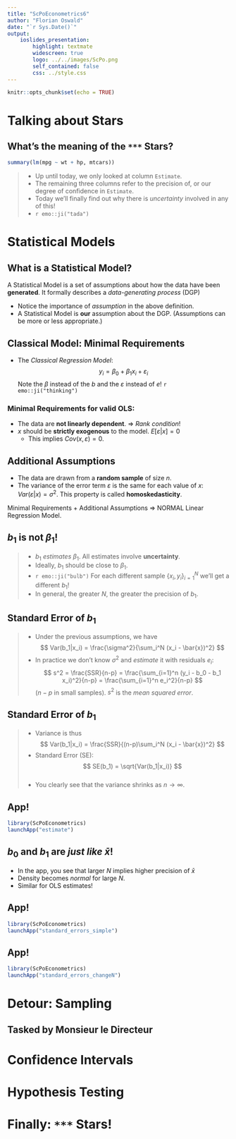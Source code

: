 ```yaml
---
title: "ScPoEconometrics6"
author: "Florian Oswald"
date: "`r Sys.Date()`"
output: 
    ioslides_presentation:
        highlight: textmate
        widescreen: true
        logo: ../../images/ScPo.png
        self_contained: false
        css: ../style.css
---
```


<style>
.forceBreak { -webkit-column-break-after: always; break-after: column; }
</style>

```r
knitr::opts_chunk$set(echo = TRUE)
```

# Talking about Stars

## What's the meaning of the `***` Stars?  {.columns-2 .smaller}

```r
summary(lm(mpg ~ wt + hp, mtcars))
```
<p class="forceBreak"></p>

>* Up until today, we only looked at column `Estimate`.
>* The remaining three columns refer to the precision of, or our degree of confidence in `Estimate`.
>* Today we'll finally find out why there is *uncertainty* involved in any of this! 
>* `r emo::ji("tada")`


# Statistical Models

## What is a Statistical Model?

<div class="quote-container">
A Statistical Model is a set of assumptions about how the data have been **generated**. It formally describes a *data-generating process* (DGP)
</div>

* Notice the importance of *assumption* in the above definition.
* A Statistical Model is **our** assumption about the DGP. (Assumptions can be more or less appropriate.)

## Classical Model: Minimal Requirements

* The *Classical Regression Model*:
    $$
    y_i = \beta_0 + \beta_1 x_i + \varepsilon_i 
    $$
    Note the $\beta$ instead of the $b$ and the $\varepsilon$ instead of $e$! `r emo::ji("thinking")`

### Minimal Requirements for valid OLS:

* The data are **not linearly dependent**. $\Rightarrow$ *Rank condition*!
* $x$ should be **strictly exogenous** to the model. $E[\varepsilon|x] = 0$
    * This implies $Cov(x,\varepsilon)=0$.

## Additional Assumptions

* The data are drawn from a **random sample** of size $n$.
* The variance of the error term $\varepsilon$ is the same for each value of $x$: $Var(\varepsilon|x) = \sigma^2$. This property is called **homoskedasticity**.

<div class="centered">
<div class="red">
Minimal Requirements + Additional Assumptions => NORMAL Linear Regression Model.
</div>
</div>

## $b_1$ is not $\beta_1$!

>* $b_1$ *estimates* $\beta_1$. All estimates involve **uncertainty**.
>* Ideally, $b_1$ should be close to $\beta_1$.
>* `r emo::ji("bulb")` For each different sample $\{x_i,y_i\}_{i=1}^N$ we'll get a different $b_1$!
>* In general, the greater $N$, the greater the precision of $b_1$.

## Standard Error of $b_1$

>* Under the previous assumptions, we have
    $$
    Var(b_1|x_i) = \frac{\sigma^2}{\sum_i^N (x_i - \bar{x})^2} 
    $$
>* In practice we don't know $\sigma^2$ and *estimate* it with residuals $e_i$:
    $$
    s^2 = \frac{SSR}{n-p} = \frac{\sum_{i=1}^n (y_i - b_0 - b_1 x_i)^2}{n-p} =  \frac{\sum_{i=1}^n e_i^2}{n-p}
    $$
    ($n-p$ in small samples). $s^2$ is the *mean squared error*.

## Standard Error of $b_1$

>* Variance is thus
    $$
    Var(b_1|x_i) = \frac{SSR}{(n-p)\sum_i^N (x_i - \bar{x})^2} 
    $$
>* Standard Error (SE):
    $$
    SE(b_1) = \sqrt{Var(b_1|x_i)}
    $$    
>* You clearly see that the variance shrinks as $n\to\infty$.


## App!

```r
library(ScPoEconometrics)
launchApp("estimate")
```

## $b_0$ and $b_1$ are *just like* $\bar{x}$! {.build}

* In the app, you see that larger $N$ implies higher precision of $\bar{x}$
* Density becomes *normal* for large $N$.
* Similar for OLS estimates!

## App!

```r
library(ScPoEconometrics)
launchApp("standard_errors_simple") 
```


## App!

```r
library(ScPoEconometrics)
launchApp("standard_errors_changeN") 
```

# Detour: Sampling

## Tasked by Monsieur le Directeur

# Confidence Intervals

# Hypothesis Testing



# Finally: `***` Stars!

